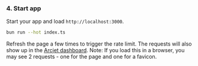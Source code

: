 ### 4. Start app

Start your app and load `http://localhost:3000`.

```bash
bun run --hot index.ts
```

Refresh the page a few times to trigger the rate limit. The requests will also
show up in the [Arcjet dashboard](https://app.arcjet.com). Note: If you load
this in a browser, you may see 2 requests - one for the page and one for a
favicon.
